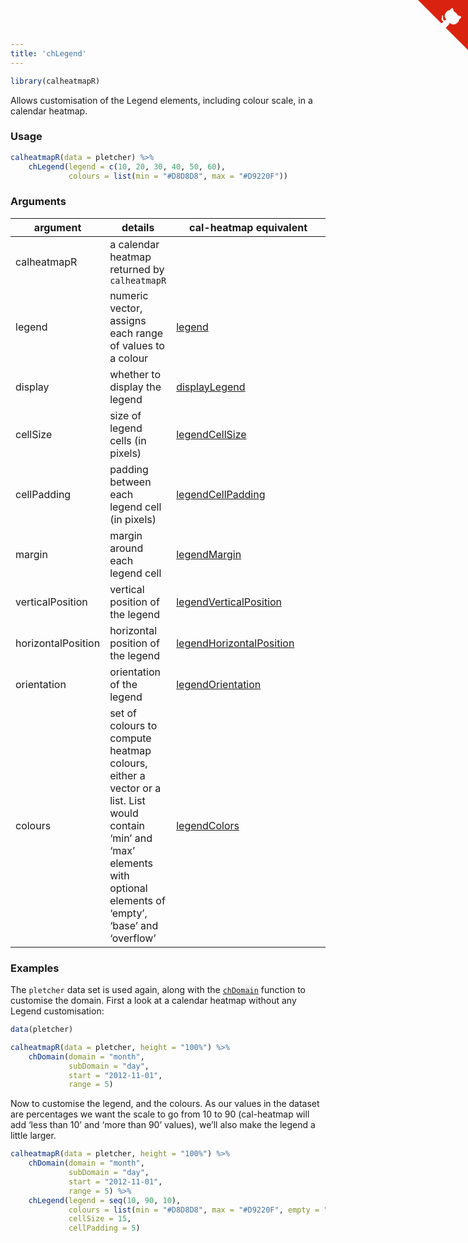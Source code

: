 ```yaml
---
title: 'chLegend'
---
```

```r
library(calheatmapR)
```

Allows customisation of the Legend elements, including colour scale, in a calendar heatmap.

### Usage

```r
calheatmapR(data = pletcher) %>%
    chLegend(legend = c(10, 20, 30, 40, 50, 60),
             colours = list(min = "#D8D8D8", max = "#D9220F"))
```

### Arguments

argument | details | cal-heatmap equivalent
---------|---------|-----------------------
calheatmapR | a calendar heatmap returned by `calheatmapR` |
legend | numeric vector, assigns each range of values to a colour | [legend](http://kamisama.github.io/cal-heatmap/#legend)
display | whether to display the legend | [displayLegend](http://kamisama.github.io/cal-heatmap/#displayLegend)
cellSize | size of legend cells (in pixels) | [legendCellSize](http://kamisama.github.io/cal-heatmap/#legendCellSize)
cellPadding | padding between each legend cell (in pixels) | [legendCellPadding](http://kamisama.github.io/cal-heatmap/#legendCellPadding)
margin | margin around each legend cell | [legendMargin](http://kamisama.github.io/cal-heatmap/#legendMargin)
verticalPosition | vertical position of the legend | [legendVerticalPosition](http://kamisama.github.io/cal-heatmap/#legendVerticalPosition)
horizontalPosition | horizontal position of the legend | [legendHorizontalPosition](http://kamisama.github.io/cal-heatmap/#legendHorizontalPosition)
orientation | orientation of the legend | [legendOrientation](http://kamisama.github.io/cal-heatmap/#legendOrientation)
colours | set of colours to compute heatmap colours, either a vector or a list.  List would contain 'min' and 'max' elements with optional elements of 'empty', 'base' and 'overflow' | [legendColors](http://kamisama.github.io/cal-heatmap/#legendColors)

### Examples

The `pletcher` data set is used again, along with the [`chDomain`](chDomain.html) function to customise the domain.  First a look at a calendar heatmap without any Legend customisation:

```r
data(pletcher)

calheatmapR(data = pletcher, height = "100%") %>%
    chDomain(domain = "month",
             subDomain = "day",
             start = "2012-11-01",
             range = 5)
```

Now to customise the legend, and the colours.  As our values in the dataset are percentages we want the scale to go from 10 to 90 (cal-heatmap will add 'less than 10' and 'more than 90' values), we'll also make the legend a little larger.

```r
calheatmapR(data = pletcher, height = "100%") %>%
    chDomain(domain = "month",
             subDomain = "day",
             start = "2012-11-01",
             range = 5) %>%
    chLegend(legend = seq(10, 90, 10),
             colours = list(min = "#D8D8D8", max = "#D9220F", empty = "#424242"),
             cellSize = 15,
             cellPadding = 5)
```

<a href="https://github.com/durtal/calheatmapR" class="github-corner"><svg width="80" height="80" viewBox="0 0 250 250" style="fill:#d9230f; color:#fcfcfc; position: absolute; top: 0; border: 0; right: 0;"><path d="M0,0 L115,115 L130,115 L142,142 L250,250 L250,0 Z"></path><path d="M128.3,109.0 C113.8,99.7 119.0,89.6 119.0,89.6 C122.0,82.7 120.5,78.6 120.5,78.6 C119.2,72.0 123.4,76.3 123.4,76.3 C127.3,80.9 125.5,87.3 125.5,87.3 C122.9,97.6 130.6,101.9 134.4,103.2" fill="currentColor" style="transform-origin: 130px 106px;" class="octo-arm"></path><path d="M115.0,115.0 C114.9,115.1 118.7,116.5 119.8,115.4 L133.7,101.6 C136.9,99.2 139.9,98.4 142.2,98.6 C133.8,88.0 127.5,74.4 143.8,58.0 C148.5,53.4 154.0,51.2 159.7,51.0 C160.3,49.4 163.2,43.6 171.4,40.1 C171.4,40.1 176.1,42.5 178.8,56.2 C183.1,58.6 187.2,61.8 190.9,65.4 C194.5,69.0 197.7,73.2 200.1,77.6 C213.8,80.2 216.3,84.9 216.3,84.9 C212.7,93.1 206.9,96.0 205.4,96.6 C205.1,102.4 203.0,107.8 198.3,112.5 C181.9,128.9 168.3,122.5 157.7,114.1 C157.9,116.9 156.7,120.9 152.7,124.9 L141.0,136.5 C139.8,137.7 141.6,141.9 141.8,141.8 Z" fill="currentColor" class="octo-body"></path></svg></a><style>.github-corner:hover .octo-arm{animation:octocat-wave 560ms ease-in-out}@keyframes octocat-wave{0%,100%{transform:rotate(0)}20%,60%{transform:rotate(-25deg)}40%,80%{transform:rotate(10deg)}}@media (max-width:500px){.github-corner:hover .octo-arm{animation:none}.github-corner .octo-arm{animation:octocat-wave 560ms ease-in-out}}</style>

